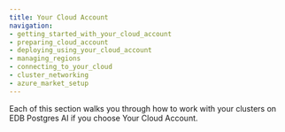 ```yaml
---
title: Your Cloud Account
navigation:
- getting_started_with_your_cloud_account
- preparing_cloud_account
- deploying_using_your_cloud_account
- managing_regions
- connecting_to_your_cloud
- cluster_networking
- azure_market_setup
---
```


Each of this section walks you through how to work with your clusters on EDB Postgres AI if you choose Your Cloud Account.
